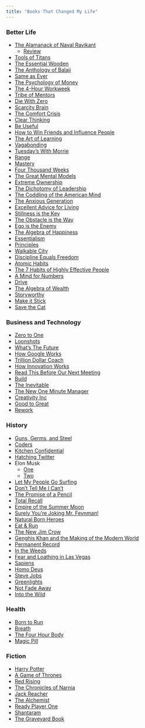 ```yaml
---
title: "Books That Changed My Life"
---
```


### Better Life 

- [The Alamanack of Naval Ravikant](https://a.co/d/crZWpii)
    - [Review](https://mftokic.github.io/posts/2023-12-30-naval-book/)
- [Tools of Titans](https://a.co/d/dQsTYXz)
- [The Essential Wooden](https://a.co/d/4Xk3z9z) 
- [The Anthology of Balaji](https://a.co/d/7QqpPoP) 
- [Same as Ever](https://a.co/d/h4Gnzkh) 
- [The Psychology of Money](https://a.co/d/a0wS9q3) 
- [The 4-Hour Workweek](https://a.co/d/807kjQ6) 
- [Tribe of Mentors](https://a.co/d/17BeUMU) 
- [Die With Zero](https://a.co/d/6rp1z1f)
- [Scarcity Brain](https://a.co/d/3Zvtq0v) 
- [The Comfort Crisis](https://a.co/d/0DWDHof) 
- [Clear Thinking](https://a.co/d/iskLDlo) 
- [Be Useful](https://a.co/d/fGAAVFD) 
- [How to Win Friends and Influence People](https://a.co/d/0BuoA8j) 
- [The Art of Learning](https://a.co/d/0sTDPsQ) 
- [Vagabonding](https://a.co/d/9fidOhp) 
- [Tuesday's With Morrie](https://a.co/d/fW1iUit)
- [Range](https://a.co/d/2K1TX8Q) 
- [Mastery](https://a.co/d/73jYaat) 
- [Four Thousand Weeks](https://a.co/d/9mAQGmd) 
- [The Great Mental Models](https://a.co/d/feiSnef) 
- [Extreme Ownership](https://a.co/d/hJCx3ez) 
- [The Dichotomy of Leadership](https://a.co/d/imGJCcX) 
- [The Coddling of the American Mind](https://a.co/d/fIAYoBg) 
- [The Anxious Generation](https://a.co/d/4bjA1o1)
- [Excellent Advice for Living](https://a.co/d/2d7dRml) 
- [Stillness is the Key](https://a.co/d/gHVYK68) 
- [The Obstacle is the Way](https://a.co/d/ftiqhOR) 
- [Ego is the Enemy](https://a.co/d/6WGZdCX) 
- [The Algebra of Happiness](https://a.co/d/ePmlrWu)
- [Essentialism](https://a.co/d/9eFwdlI) 
- [Principles](https://a.co/d/0PWw75o)
- [Walkable City](https://a.co/d/5Ry8Tex)
- [Discipline Equals Freedom](https://a.co/d/86hV0AC)
- [Atomic Habits](https://a.co/d/8g41hIh)
- [The 7 Habits of Highly Effective People](https://a.co/d/7hW4cRC) 
- [A Mind for Numbers](https://a.co/d/981NWqD) 
- [Drive](https://a.co/d/4MRjLVG) 
- [The Algebra of Wealth](https://a.co/d/7eMvnCu) 
- [Storyworthy](https://a.co/d/4AP0Ba2)
- [Make it Stick](https://a.co/d/8Yl8arM)
- [Save the Cat](https://a.co/d/9822oZz)

### Business and Technology

- [Zero to One](https://a.co/d/cHMChgC) 
- [Loonshots](https://a.co/d/8okiYup)
- [What's The Future](https://a.co/d/2xPzmz8) 
- [How Google Works](https://a.co/d/i7DP37D) 
- [Trillion Dollar Coach](https://a.co/d/3PLoJzi) 
- [How Innovation Works](https://a.co/d/bpiMlYT)  
- [Read This Before Our Next Meeting](https://a.co/d/f1GQXHz) 
- [Build](https://a.co/d/3qN8L24) 
- [The Inevitable](https://a.co/d/d33xeb6)
- [The New One Minute Manager](https://a.co/d/dEP66vU)
- [Creativity Inc](https://a.co/d/eaFWuT6) 
- [Good to Great](https://a.co/d/9zpUo66) 
- [Rework](https://a.co/d/bSZc6Ny)

### History

- [Guns, Germs, and Steel](https://a.co/d/eOV6YM1) 
- [Coders](https://a.co/d/i3uABiu) 
- [Kitchen Confidential](https://a.co/d/8rUGuU1) 
- [Hatching Twitter](https://a.co/d/20Q13XU)
- Elon Musk
    - [One](https://a.co/d/a9N0gxu) 
    - [Two](https://a.co/d/gvbNQk1)
- [Let My People Go Surfing](https://a.co/d/evhnRz7)
- [Don't Tell Me I Can't](https://a.co/d/17qTrlm) 
- [The Promise of a Pencil](https://a.co/d/3HqpMHL) 
- [Total Recall](https://a.co/d/epggQYS) 
- [Empire of the Summer Moon](https://a.co/d/dOqs32n) 
- [Surely You're Joking Mr. Feynman!](https://a.co/d/5AwoesS)
- [Natural Born Heroes](https://a.co/d/f0RUD2q) 
- [Eat & Run](https://a.co/d/6J7b8Zd)
- [The New Jim Crow](https://a.co/d/8EutVs7)
- [Genghis Khan and the Making of the Modern World](https://a.co/d/8RjV2ye)
- [Permanent Record](https://a.co/d/ejfvN1H)
- [In the Weeds](https://a.co/d/aarVD7p)
- [Fear and Loathing in Las Vegas](https://a.co/d/2cHi515) 
- [Sapiens](https://a.co/d/2mOShOL) 
- [Homo Deus](https://a.co/d/1YayXCD) 
- [Steve Jobs](https://a.co/d/cnQ1WZU)
- [Greenlights](https://a.co/d/h8jSR59) 
- [Not Fade Away](https://a.co/d/bvJWrHI)
- [Into the Wild](https://a.co/d/5EHxFLk)

### Health

- [Born to Run](https://a.co/d/c6dUa5P) 
- [Breath](https://a.co/d/aLiLd4n) 
- [The Four Hour Body](https://a.co/d/7ixne61)
- [Magic Pill](https://a.co/d/9kWYp66)

### Fiction 

- [Harry Potter](https://a.co/d/dp99O8G)
- [A Game of Thrones](https://a.co/d/imQJLWG)
- [Red Rising](https://a.co/d/dpoc8nn)
- [The Chronicles of Narnia](https://a.co/d/6gQl8do)
- [Jack Reacher](https://a.co/d/6bA6rXH)
- [The Alchemist](https://a.co/d/iM0QEZm)
- [Ready Player One](https://a.co/d/iliEDCu)  
- [Shantaram](https://a.co/d/h4XGW1K) 
- [The Graveyard Book](https://a.co/d/3RzYHIR) 